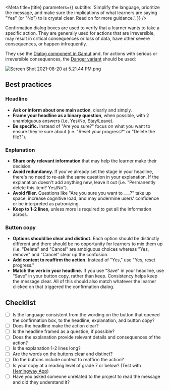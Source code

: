 
<Meta
  title={title}
  parameters={{
    subtitle:
      'Simplify the language, prioritize the message, and make sure the implications of what learners are saying "Yes" (or "No") to is crystal clear. Read on for more guidance.',
  }}
/>

Confirmation dialog boxes are used to verify that a learner wants to take a specific action. They are generally used for actions that are irreversible, may result in critical consequences or loss of data, have other severe consequences, or happen infrequently.

They use the [Dialog component in Gamut](https://gamut.codecademy.com/storybook/?path=/docs/molecules-modals-dialog--dialog) and, for actions with serious or irreversible consequences, the [Danger variant](https://gamut.codecademy.com/storybook/?path=/docs/molecules-modals-dialog--danger) should be used:

![Screen Shot 2021-08-20 at 5.21.44 PM.png](https://s3-us-west-2.amazonaws.com/secure.notion-static.com/bfe117e6-d27f-46bb-b46e-1cab2ef6e8c4/Screen_Shot_2021-08-20_at_5.21.44_PM.png)

## Best practices

### Headline

- **Ask or inform about one main action**, clearly and simply.
- **Frame your headline as a binary question**, when possible, with 2 unambiguous answers (i.e. Yes/No, Stay/Leave).
- **Be specific.** Instead of "Are you sure?" focus on what you want to ensure they're sure about (i.e. "Reset your progress?" or "Delete the file?").

### Explanation

- **Share only relevant information** that may help the learner make their decision.
- **Avoid redundancy.** If you've already set the stage in your headline, there's no need to re-ask the same question in your explanation. If the explanation doesn't add anything new, leave it out (i.e. "Permanently delete this item? Yes/No").
- **Avoid filler.** Questions like "Are you sure you want to \_\_\_?" take up space, increase cognitive load, and may undermine users' confidence or be interpreted as patronizing.
- **Keep to 1-2 lines**, unless more is required to get all the information across.

### Button copy

- **Options should be clear and distinct.** Each option should be distinctly different and there should be no opportunity for learners to mix them up (i.e. "Delete" and "Cancel" are ambiguous choices whereas "Yes, remove" and "Cancel" clear up the confusion.
- **Add context to reaffirm the action.** Instead of "Yes," use "Yes, reset progress."
- **Match the verb in your headline.** If you use "Save" in your headline, use "Save" in your button copy, rather than keep. Consistency helps keep the message clear. All of this should also match whatever the learner clicked on that triggered the confirmation dialog.

## Checklist

- [ ] Is the language consistent from the wording on the button that opened the confirmation box, to the headline, explanation, and button copy?
- [ ] Does the headline make the action clear?
- [ ] Is the headline framed as a question, if possible?
- [ ] Does the explanation provide relevant details and consequences of the action?
- [ ] Is the explanation 1-2 lines long?
- [ ] Are the words on the buttons clear and distinct?
- [ ] Do the buttons include context to reaffirm the action?
- [ ] Is your copy at a reading level of grade 7 or below? (Test with [Hemingway App](https://hemingwayapp.com/))
- [ ] Have you asked someone unrelated to the project to read the message and did they understand it?

